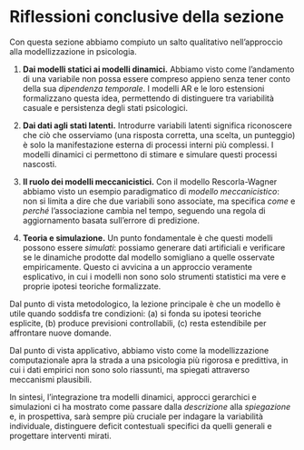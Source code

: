 # Riflessioni conclusive della sezione {.unnumbered .unlisted}

Con questa sezione abbiamo compiuto un salto qualitativo nell’approccio alla modellizzazione in psicologia.

1. **Dai modelli statici ai modelli dinamici.** Abbiamo visto come l’andamento di una variabile non possa essere compreso appieno senza tener conto della sua *dipendenza temporale*. I modelli AR e le loro estensioni formalizzano questa idea, permettendo di distinguere tra variabilità casuale e persistenza degli stati psicologici.

2. **Dai dati agli stati latenti.** Introdurre variabili latenti significa riconoscere che ciò che osserviamo (una risposta corretta, una scelta, un punteggio) è solo la manifestazione esterna di processi interni più complessi. I modelli dinamici ci permettono di stimare e simulare questi processi nascosti.

3. **Il ruolo dei modelli meccanicistici.** Con il modello Rescorla-Wagner abbiamo visto un esempio paradigmatico di *modello meccanicistico*: non si limita a dire che due variabili sono associate, ma specifica *come* e *perché* l’associazione cambia nel tempo, seguendo una regola di aggiornamento basata sull’errore di predizione.

4. **Teoria e simulazione.** Un punto fondamentale è che questi modelli possono essere *simulati*: possiamo generare dati artificiali e verificare se le dinamiche prodotte dal modello somigliano a quelle osservate empiricamente. Questo ci avvicina a un approccio veramente esplicativo, in cui i modelli non sono solo strumenti statistici ma vere e proprie ipotesi teoriche formalizzate.

Dal punto di vista metodologico, la lezione principale è che un modello è utile quando soddisfa tre condizioni: (a) si fonda su ipotesi teoriche esplicite, (b) produce previsioni controllabili, (c) resta estendibile per affrontare nuove domande.

Dal punto di vista applicativo, abbiamo visto come la modellizzazione computazionale apra la strada a una psicologia più rigorosa e predittiva, in cui i dati empirici non sono solo riassunti, ma spiegati attraverso meccanismi plausibili.

In sintesi, l’integrazione tra modelli dinamici, approcci gerarchici e simulazioni ci ha mostrato come passare dalla *descrizione* alla *spiegazione* e, in prospettiva, sarà sempre più cruciale per indagare la variabilità individuale, distinguere deficit contestuali specifici da quelli generali e progettare interventi mirati.

